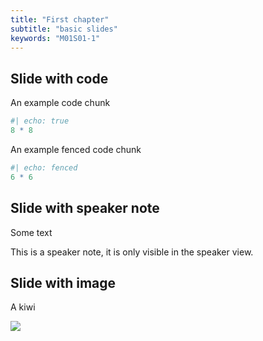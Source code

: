 ```yaml
---
title: "First chapter"
subtitle: "basic slides"
keywords: "M01S01-1"
---
```


## Slide with code

An example code chunk

```r
#| echo: true
8 * 8
```

An example fenced code chunk

```r
#| echo: fenced
6 * 6
```

## Slide with speaker note

Some text

::: {.notes}
This is a speaker note, it is only visible in the speaker view.
:::

## Slide with image

A kiwi

![](img/logo_1.png)
